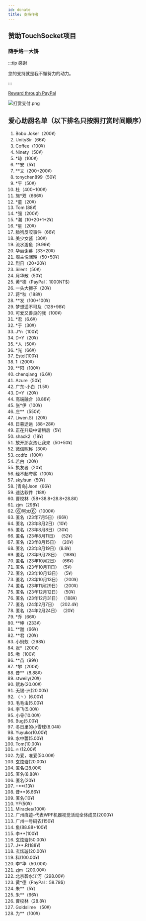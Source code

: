 ```yaml
---
id: donate
title: 支持作者
---
```



## 赞助TouchSocket项目

### 随手烙一大饼

:::tip 感谢

您的支持就是我不懈努力的动力。

:::  

[Reward through PayPal](https://paypal.me/rrqm?country.x=C2&locale.x=zh_XC)

![打赏支付.png](@site/static/img/docs/donate-1.png)

## 爱心助厨名单（以下排名只按照打赏时间顺序）

1. Bobo Joker（200¥）
2. UnitySir（66¥）
3. Coffee（100¥）
4. Ninety（50¥）
5. *琼（100¥）
6. **安（5¥）
7. **文（200+200¥）
8. tonychen899（50¥）
9. *平（50¥）
10. 杜（400+100¥）
11. 施*双（666¥）
12. *童（20¥）
13. Tom (88¥)
14. *强（200¥）
15. *潮（10+20+1+2¥）
16. *星（20¥）
17. 舔狗反咬事件（66¥）
18. 美少女酱（30¥）
19. 流水游鱼（9.99¥）
20. 华丽谢幕（33+20¥）
21. 阁主悦澜殇（50+50¥）
22. 烈日（20+20¥）
23. Silent（50¥）
24. 月华散（50¥）
25. 黄*德（PayPal：1000NT$）
26. 一头大狮子（20¥）
27. 蒋*秋（188¥）
28. **发（100+100¥）
29. 梦想遥不可及（128+98¥）
30. 可爱又善良的我（100¥）
31. *君（6.6¥）
32. *于（30¥）
33. J*n（100¥）
34. D*Y（20¥）
35. *人（50¥）
36. *光（66¥）
37. Estel(100¥)
38. 1（200¥）
39. **阳（100¥）
40. chenqiang（6.6¥）
41. Azure（50¥）
42. 广东-小白（1.5¥）
43. D*Y（20¥）
44. 高端融合（8.88¥）
45. 张*伊（100¥）
46. 庄**（550¥）
47. Liwen.St（20¥）
48. 日暮途远（88+28¥）
49. 正在升级中请稍后（5¥）
50. shack2（18¥）
51. 放开那女孩让我来（50+50¥）
52. 微信昵称（30¥）
53. ccdfz（100¥）
54. 若白（20¥）
55. 执友者（20¥）
56. 经不起夸奖（100¥）
57. sky/sun（50¥）
58. [青岛]Json（66¥）
59. 速达软件（18¥）
60. 曹校林（58+38.8+28.8+28.8¥）
61. zjm（298¥）
62. ⑥阿太⑥（1000¥）
63. 匿名（23年7月5日）（66¥）
64. 匿名（23年8月2日）（10¥）
65. 匿名（23年8月8日）（30¥）
66. 匿名（23年8月11日） （52¥）
67. 匿名（23年8月15日） （20¥）
68. 匿名（23年8月19日）（8.8¥）
69. 匿名（23年9月28日） （188¥）
70. 匿名（23年10月2日） （66¥）
71. 匿名（23年10月11日） （5¥）
72. 匿名（23年10月13日） （5¥）
73. 匿名（23年10月13日） （200¥）
74. 匿名（23年11月29日） （200¥）
75. 匿名（23年12月12日） （50¥）
76. 匿名（23年12月31日） （188¥）
77. 匿名（24年2月7日） （202.4¥）
78. 匿名（24年2月24日） （20¥）
79. *乔（66¥）
80. **坤（233¥）
81. **邈（66¥）
82. **君（20¥）
83. 小蚂蚁（298¥）
84. 张*（200¥）
85. 嗷（100¥）
86. **苗（99¥）
87. *攀（200¥）
88. 昔**（8.88¥）
89. stweily(20¥)
90. 赋あ(20.00¥)
91. 无锡-洲(20.00¥)
92. （丶）(6.00¥)
93. 毛毛虫(5.00¥)
94. 李飞(5.00¥)
95. 小骨(10.00¥)
96. Bug(5.00¥)
97. 冬日里的小雪球(8.04¥)
98. Yuyuko(10.00¥)
99. 水中蕓(5.00¥)
100. Tom(10.00¥)
101. 🔥	(12.00¥)
102. 为爱，唯爱(50.00¥)
103. 玄炫璇(20.00¥)
104. 匿名(28.00¥)
105. 匿名(8.88¥)
106. 匿名(20¥)
107. +**(13¥)
108. 昔**(6.66¥)
109. 匿名(10¥)
110. YF(50¥)
111. Miracles(100¥)
112. 广州痕迹-代表WPF机器视觉活动全体成员(2000¥)
113. 广州一号码农(150¥)
114. 鱼(88.88+100¥)
115. 李**(100¥)
116. 玄炫璇(50.00¥)
118. J**.R(188¥)
119. 玄炫璇(20.00¥)
120. 科(100.00¥)
121. 李*华（50.00¥）
122. zjm（200.00¥）
123. 北京碧水江河（298.00¥）
124. 黄*德（PayPal：58.79$）
125. 朱**（5¥）
126. 朱**（66¥）
127. 曹校林（28.8¥）
128. Goldslime （50¥）
129. 为**（100¥）